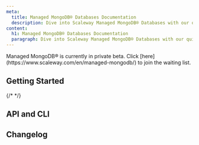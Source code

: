 ```yaml
---
meta:
  title: Managed MongoDB® Databases Documentation
  description: Dive into Scaleway Managed MongoDB® Databases with our quickstart guides, how-tos, tutorials and more.
content:
  h1: Managed MongoDB® Databases Documentation
  paragraph: Dive into Scaleway Managed MongoDB® Databases with our quickstart guides, how-tos, tutorials and more.
---
```


<ProductHeader
   productName="Managed MongoDB® Databases"
   productLogo="mongoDB"
   description="Managed MongoDB® Databases provide fully-managed databases with a MongoDB® compatible API, relying on MongoDB® and PostgreSQL as storage engines. Enjoy automatic backups, scaling, monitoring and much more."
   url="/managed-mongodb-databases/quickstart/"
   label="Managed MongoDB® Databases Quickstart"
/>

<Message type="important">
Managed MongoDB® is currently in private beta. Click [here](https://www.scaleway.com/en/managed-mongodb/) to join the waiting list.
</Message>

## Getting Started

<Grid>
    <SummaryCard
        title="Quickstart"
        icon="rocket"
        description="Learn how to create a Managed MongoDB® Database in a few steps."
        label="View Quickstart"
        url="/managed-mongodb-databases/quickstart/"
    />
    <SummaryCard
        title="Concepts"
        icon="info"
        description="Core concepts that give you a better understanding of Managed MongoDB® Databases."
        label="View Concepts"
        url="/managed-mongodb-databases/concepts/"
    />
    <SummaryCard
        title="How-Tos"
        icon="help-circle-outline"
        description="Learn how to use your Managed MongoDB® Database via the Scaleway console."
        label="View How-Tos"
        url="/managed-mongodb-databases/how-to/"
    />
    {/* <SummaryCard
        title="Additional Content"
        icon="book-open-outline"
        description="Check out in-depth information about Managed MongoDB® Databases."
        label="View Additional Content"
        url="/managed-mongodb-databases/reference-content/"
    /> */}
</Grid>


## API and CLI

<Grid>
    <DefaultCard
        title="Back up and restore MongoDB® Databases with MongoDB® tools"
        url="/managed-mongodb-databases/api-cli/backup-and-restore/"
        label="Read more"
    />
</Grid>

<ClickableBanner
    productLogo="cli"
    title="Managed MongoDB® Databases API"
    description="Manage your document Database Instances using the Scaleway API."
    url="https://www.scaleway.com/en/developers/api/document_db/"
    label="Go to Managed MongoDB® Databases API"
/>

## Changelog

<ChangelogList
    productName="mongodbs"
    numberOfChanges={3}
/>
